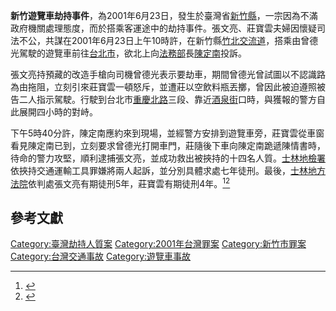 {{Refimprove|time=2013-09-18T13:20:15+00:00}}
{{Expand|time=2011-10-08}}
{{Infobox civilian attack
|title=新竹遊覽車劫持事件
|image= 
|caption=
|map=
|map_caption=
|location= {{TPG}}[[新竹縣|新竹縣]]
|coordinates=
|date=2001年6月23日
|time=
|timezone=
|target=一般民眾
|motive=
|type=
|weapontitle= 
|weapons = 改造手槍
|fatalities= 無
|injuries= 無
|victim=
|perp=
|susperp=
|numpart=
|dfen=
|perps=張文亮、莊寶雲
}}

'''新竹遊覽車劫持事件'''，為2001年6月23日，發生於臺灣省[[新竹縣|新竹縣]]，一宗因為不滿政府機關處理態度，而於搭乘客運途中的劫持事件。張文亮、莊寶雲夫婦因懷疑司法不公，共謀在2001年6月23日上午10時許，在新竹縣[[竹北交流道|竹北交流道]]，搭乘由曾德光駕駛的遊覽車前往[[台北市|台北市]]，欲北上向[[中華民國法務部|法務部]]長[[陳定南|陳定南]]投訴。

張文亮持預藏的改造手槍向司機曾德光表示要劫車，期間曾德光曾試圖以不認識路為由拖阻，立刻引來莊寶雲一頓怒斥，並遭莊以空飲料瓶丟擲，曾因此被迫遵照被告二人指示駕駛。行駛到台北市[[重慶北路_(台北市)|重慶北路]]三段、靠近[[酒泉街|酒泉街]]口時，與獲報的警方自此展開四小時的對峙。

下午5時40分許，陳定南應約來到現場，並經警方安排到遊覽車旁，莊寶雲從車窗看見陳定南已到，立刻要求曾德光打開車門，莊隨後下車向陳定南跪遞陳情書時，待命的警力攻堅，順利逮捕張文亮，並成功救出被挾持的十四名人質。[[士林地檢署|士林地檢署]]依挾持交通運輸工具罪嫌將兩人起訴，並分別具體求處七年徒刑。最後，[[士林地方法院|士林地方法院]]依判處張文亮有期徒刑5年，莊寶雲有期徒刑4年。<ref>{{cite news|url=https://www.nownews.com/news/20100824/662149|title=台灣經驗／張文亮夫婦90年挾持遊覽車　14人質均安|publisher=NOWnews 今日新聞網|author1=許佳詩|author2=顧元松|date=2010-08-24||accessdate=2013-09-18|archiveurl=https://web.archive.org/web/20160312171339/http://www.nownews.com/n/2010/08/24/662149|archivedate=2016-03-12|deadurl=no}}</ref><ref>{{cite news|url=http://old.ltn.com.tw/2001/new/jun/25/today-c1.htm|title=挾持遊覽車案 張文亮夫婦被求刑七年|publisher=自由時報|author=胡守得|date=2001-08-15|accessdate=2013-09-18|archiveurl=https://web.archive.org/web/20020218192445/http://www.libertytimes.com.tw/2001/new/aug/15/today-c6.htm|archivedate=2002-02-18|deadurl=no}}</ref>

==參考文獻==
{{Reflist}}

{{小作品}}

[[Category:臺灣劫持人質案|Category:臺灣劫持人質案]]
[[Category:2001年台灣罪案|Category:2001年台灣罪案]]
[[Category:新竹市罪案|Category:新竹市罪案]]
[[Category:台灣交通事故|Category:台灣交通事故]]
[[Category:遊覽車事故|Category:遊覽車事故]]